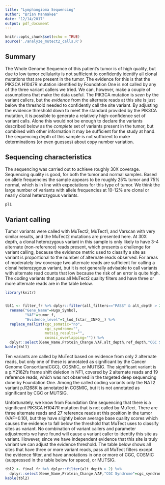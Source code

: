 ```yaml
---
title: "Lymphangioma Sequencing"
author: "Brian Mannakee"
date: "12/14/2017"
output: pdf_document
---
```


```r
knitr::opts_chunk$set(echo = TRUE)
source('./analyze_mutect2_calls.R')
```

## Summary

The Whole Genome Sequence of this patient's tumor is of high quality, but due to low tumor cellularity is not sufficient to confidently identify all clonal mutations that are present in the tumor.
The evidence for this is that the PIK3CA H1047R mutation identified by Foundation One is not called by any of the three variant callers we tried.
We can, however, make a couple of assumptions that make the data useful.
The PIK3CA mutation is *seen* by the variant callers, but the *evidence* from the alternate reads at this site is just below the threshold needed to confidently call the site variant.
By adjusting the evidence threshold down to meet the standard provided by the PIK3CA mutation, it is possible to generate a relatively high-confidence set of variant calls.
Alone this would not be enough to declare the variants described below as the *complete* set of variants present in the tumor, but combined with other information it may be sufficient for the study at hand.
The sequencing depth of this sample is not sufficient to make determinations (or even guesses) about copy number variation.


## Sequencing characteristics

The sequencing was carried out to achieve roughly 30X coverage.
Sequencing quality is good, for both the tumor and normal samples.
Based on allele frequencies the sample appears to be roughly 25\% tumor and 75\% normal, which is in line with expectations for this type of tumor.
We think the large number of variants with allele frequencies at 10-12\% are clonal or nearly clonal heterozygous variants.

```r
pl1
```

\newpage

## Variant calling

Tumor variants were called with MuTect2, MuTect1, and Varscan with very similar results, and the MuTect2 mutations are presented here.
At 30X depth, a clonal heterozygous variant in this sample is only likely to have 3-4 alternate (non-reference) reads present, which presents a challenge for variant calling, because the evidence metric used to classify a site as variant is proportional to the number of alternate reads observed.
For areas of moderately low coverage two alternate reads are sufficient for calling a clonal heterozygous variant, but it is not generally advisable to call variants with alternate read counts that low because the risk of an error is quite high.
The coding variants that pass all MuTect2 quality filters and have three or more alternate reads are in the table below.



```r
library(knitr)


tbl1 <- filter_fr %>% dplyr::filter(all_filters=="PASS" & alt_depth > 2) %>%
  rename("Gene_Name"=Hugo_Symbol,
         "VAF"=tumor_f,
         "Evidence_level"=t_lod_fstar__INFO__) %>%
  replace_na(list(cgc_somatic="no",
                  cgc_syndrome="",
                  mutsig_results="",
                  cosmic_overlapping="")) %>%
  dplyr::select(Gene_Name,Protein_Change,VAF,alt_depth,ref_depth,"CGC Syndrome"=cgc_syndrome,"COSMIC"=cosmic_overlapping)
kable(tbl1)
```

Ten variants are called by MuTect based on evidence from only 2 alternate reads, but only one of these is annotated as significant by the Cancer Genome Consortium(CGC), COSMIC, or MUTSIG.
The significant variant is a p.Y2162fs frame shift deletion in NF1, covered by 2 alternate reads and 19 reference reads, which was not observed in the targeted deep sequencing done by Foundation One.
Among the called coding variants only the NAT2 variant p.R268K is annotated in COSMIC, but it is not annotated as significant by CGC or MUTSIG.

\newpage
Unfortunately, we know from Foundation One sequencing that there is a significant PIK3CA H1047R mutation that is not called by MuTect.
There are three alternate reads and 27 reference reads at this position in the tumor (VAF=0.10), but they have slightly below average base quality scores which causes the evidence to fall below the threshold that MuTect uses to classify sites as variant.
No combination of variant callers and parameter adjustments we have found will cause a variant caller to identify this site as variant.
However, since we have independent evidence that this site is truly variant we can adjust the evidence threshold.
The table below shows all sites that have three or more variant reads, pass all MuTect filters except the evidence filter, and have annotations in one or more of CGC, COSMIC (suppressed in the table below for space), or MUTSIG.

```r
tbl2 <- final_fr %>% dplyr::filter(alt_depth > 2) %>%
  dplyr::select(Gene_Name,Protein_Change,VAF,"CGC Syndrome"=cgc_syndrome,"MUTSIG"=mutsig_results)
kable(tbl2)
```


